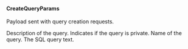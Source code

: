 #### CreateQueryParams
Payload sent with query creation requests.

<ParamField path="description" type="text">
Description of the query.
</ParamField>
<ParamField path="is_private" type="text">
Indicates if the query is private.
</ParamField>
<ParamField path="name" type="text">
Name of the query.
</ParamField>
<ParamField path="query_parameters" type="">

</ParamField>
<ParamField path="query_sql" type="text">
The SQL query text.
</ParamField>
